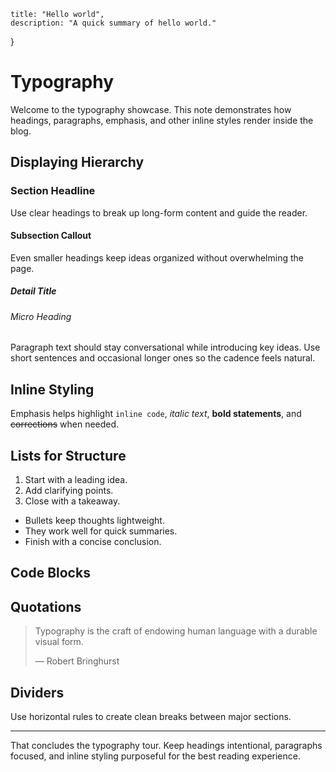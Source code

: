 
    title: "Hello world",
    description: "A quick summary of hello world."
}

# Typography

Welcome to the typography showcase. This note demonstrates how headings, paragraphs, emphasis, and other inline styles render inside the blog.

## Displaying Hierarchy

### Section Headline

Use clear headings to break up long-form content and guide the reader.

#### Subsection Callout

Even smaller headings keep ideas organized without overwhelming the page.

##### Detail Title

###### Micro Heading

Paragraph text should stay conversational while introducing key ideas. Use short sentences and occasional longer ones so the cadence feels natural.

## Inline Styling

Emphasis helps highlight `inline code`, *italic text*, **bold statements**, and ~~corrections~~ when needed.

## Lists for Structure

1. Start with a leading idea.
2. Add clarifying points.
3. Close with a takeaway.

- Bullets keep thoughts lightweight.
- They work well for quick summaries.
- Finish with a concise conclusion.

## Code Blocks
<CodePanel
    code={exampleCode}
    lang="tsx"
    filename="/index.tsx"
/>

## Quotations

> Typography is the craft of endowing human language with a durable visual form.
>
> — Robert Bringhurst

## Dividers

Use horizontal rules to create clean breaks between major sections.

---

That concludes the typography tour. Keep headings intentional, paragraphs focused, and inline styling purposeful for the best reading experience.
